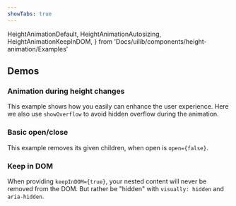 ```yaml
---
showTabs: true
---
```


HeightAnimationDefault,
HeightAnimationAutosizing,
HeightAnimationKeepInDOM,
} from 'Docs/uilib/components/height-animation/Examples'

## Demos

### Animation during height changes

This example shows how you easily can enhance the user experience. Here we also use `showOverflow` to avoid hidden overflow during the animation.

<HeightAnimationAutosizing />

### Basic open/close

This example removes its given children, when open is `open={false}`.

<HeightAnimationDefault />

### Keep in DOM

When providing `keepInDOM={true}`, your nested content will never be removed from the DOM. But rather be "hidden" with `visually: hidden` and `aria-hidden`.

<HeightAnimationKeepInDOM />
